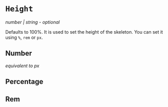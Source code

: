 

<Meta title="Examples | Height"  />

# `Height`

*number | string - optional*

Defaults to 100%. It is used to set the height of the skeleton. You can set it using `%`, `rem` or `px`.

## Number 
*equivalent to px*

<Preview>
    <Story name="Basic">
        <Skeleton height={30}/>
    </Story>
</Preview>

## Percentage

<Preview>
    <Story name="Percentage">
        <div style={{height: '100px'}}>
            <Skeleton height="50%"/>
        </div>
    </Story>
</Preview>

## Rem

<Preview>
    <Story name="Rem">
        <Skeleton height="2rem"/>
    </Story>
</Preview>